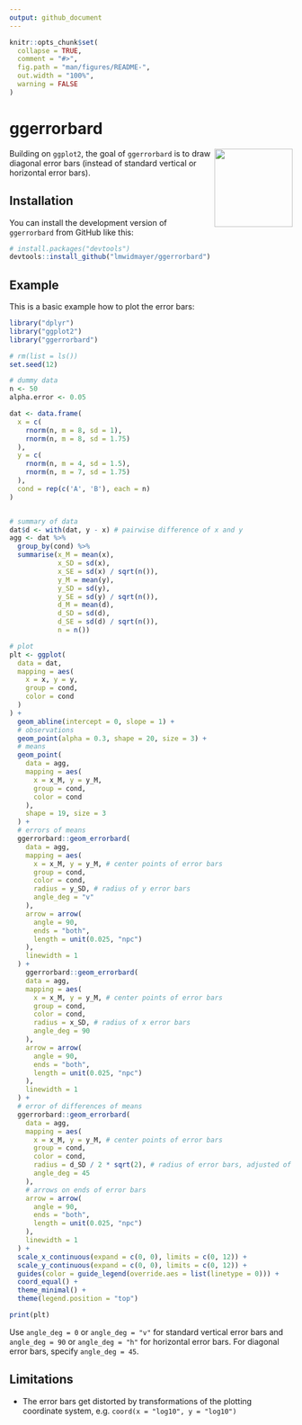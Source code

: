```yaml
---
output: github_document
---
```


<!-- README.md is generated from README.Rmd. Please edit that file -->

```r
knitr::opts_chunk$set(
  collapse = TRUE,
  comment = "#>",
  fig.path = "man/figures/README-",
  out.width = "100%",
  warning = FALSE
)
```

# ggerrorbard

<!-- badges: start -->
<!-- badges: end -->

<img src="man/figures/logo.svg" align="right" height="139" />

Building on `ggplot2`, the goal of `ggerrorbard` is to draw diagonal error bars (instead of standard vertical or horizontal error bars). 

## Installation

You can install the development version of `ggerrorbard` from GitHub like this:

```r
# install.packages("devtools")
devtools::install_github("lmwidmayer/ggerrorbard")
```

## Example

This is a basic example how to plot the error bars:

```r
library("dplyr")
library("ggplot2")
library("ggerrorbard")

# rm(list = ls())
set.seed(12)

# dummy data
n <- 50
alpha.error <- 0.05

dat <- data.frame(
  x = c(
    rnorm(n, m = 8, sd = 1),
    rnorm(n, m = 8, sd = 1.75)
  ),
  y = c(
    rnorm(n, m = 4, sd = 1.5),
    rnorm(n, m = 7, sd = 1.75)
  ),
  cond = rep(c('A', 'B'), each = n)
)


# summary of data
dat$d <- with(dat, y - x) # pairwise difference of x and y
agg <- dat %>%
  group_by(cond) %>%
  summarise(x_M = mean(x),
            x_SD = sd(x),
            x_SE = sd(x) / sqrt(n()),
            y_M = mean(y),
            y_SD = sd(y),
            y_SE = sd(y) / sqrt(n()),
            d_M = mean(d),
            d_SD = sd(d),
            d_SE = sd(d) / sqrt(n()),
            n = n())

# plot
plt <- ggplot(
  data = dat,
  mapping = aes(
    x = x, y = y,
    group = cond,
    color = cond
  )
) +
  geom_abline(intercept = 0, slope = 1) +
  # observations
  geom_point(alpha = 0.3, shape = 20, size = 3) +
  # means
  geom_point(
    data = agg,
    mapping = aes(
      x = x_M, y = y_M,
      group = cond,
      color = cond
    ),
    shape = 19, size = 3
  ) +
  # errors of means
  ggerrorbard::geom_errorbard(
    data = agg,
    mapping = aes(
      x = x_M, y = y_M, # center points of error bars
      group = cond,
      color = cond,
      radius = y_SD, # radius of y error bars
      angle_deg = "v"
    ),
    arrow = arrow(
      angle = 90,
      ends = "both",
      length = unit(0.025, "npc")
    ),
    linewidth = 1
  ) +
    ggerrorbard::geom_errorbard(
    data = agg,
    mapping = aes(
      x = x_M, y = y_M, # center points of error bars
      group = cond,
      color = cond,
      radius = x_SD, # radius of x error bars
      angle_deg = 90
    ),
    arrow = arrow(
      angle = 90,
      ends = "both",
      length = unit(0.025, "npc")
    ),
    linewidth = 1
  ) +
  # error of differences of means
  ggerrorbard::geom_errorbard(
    data = agg,
    mapping = aes(
      x = x_M, y = y_M, # center points of error bars
      group = cond,
      color = cond,
      radius = d_SD / 2 * sqrt(2), # radius of error bars, adjusted of 45° rotation (?)
      angle_deg = 45
    ),
    # arrows on ends of error bars
    arrow = arrow(
      angle = 90,
      ends = "both",
      length = unit(0.025, "npc")
    ),
    linewidth = 1
  ) +
  scale_x_continuous(expand = c(0, 0), limits = c(0, 12)) +
  scale_y_continuous(expand = c(0, 0), limits = c(0, 12)) +
  guides(color = guide_legend(override.aes = list(linetype = 0))) +
  coord_equal() +
  theme_minimal() +
  theme(legend.position = "top")

print(plt)
```

Use `angle_deg = 0` or `angle_deg = "v"` for standard vertical error bars and `angle_deg = 90` or `angle_deg = "h"` for horizontal error bars. For diagonal error bars, specify `angle_deg = 45`.

## Limitations

- The error bars get distorted by transformations of the plotting coordinate system, e.g. `coord(x = "log10", y = "log10")`

<!--
You'll still need to render `README.Rmd` regularly, to keep `README.md` up-to-date. `devtools::build_readme()` is handy for this.
-->
